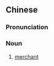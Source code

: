 {{also|商贾}}
==Chinese==
{{zh-forms|s=商贾}}

===Pronunciation===
{{zh-pron
|m=shānggǔ
|cat=n
}}

===Noun===
{{zh-noun}}

# {{lb|zh|literary}} [[merchant]]
